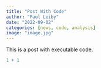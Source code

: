 ```yaml
---
title: "Post With Code"
author: "Paul Leiby"
date: "2022-09-02"
categories: [news, code, analysis]
image: "image.jpg"
---
```


This is a post with executable code.

```r
1 + 1
```
